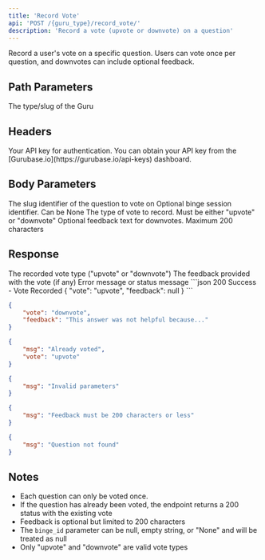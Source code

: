 ```yaml
---
title: 'Record Vote'
api: 'POST /{guru_type}/record_vote/'
description: 'Record a vote (upvote or downvote) on a question'
---
```


Record a user's vote on a specific question. Users can vote once per question, and downvotes can include optional feedback.

## Path Parameters

<ParamField path="guru_type" type="string" required>
  The type/slug of the Guru
</ParamField>

## Headers

<ParamField header="x-api-key" type="string" required>
  Your API key for authentication. You can obtain your API key from the [Gurubase.io](https://gurubase.io/api-keys) dashboard.
</ParamField>

## Body Parameters

<ParamField body="content_slug" type="string" required>
  The slug identifier of the question to vote on
</ParamField>

<ParamField body="binge_id" type="string">
  Optional binge session identifier. Can be None
</ParamField>

<ParamField body="vote_type" type="string" required>
  The type of vote to record. Must be either "upvote" or "downvote"
</ParamField>

<ParamField body="feedback" type="string">
  Optional feedback text for downvotes. Maximum 200 characters
</ParamField>

## Response

<ResponseField name="vote" type="string">
  The recorded vote type ("upvote" or "downvote")
</ResponseField>

<ResponseField name="feedback" type="string">
  The feedback provided with the vote (if any)
</ResponseField>

<ResponseField name="msg" type="string">
  Error message or status message
</ResponseField>

<ResponseExample>
```json 200 Success - Vote Recorded
{
    "vote": "upvote",
    "feedback": null
}
```

```json 200 Success - Downvote with Feedback
{
    "vote": "downvote",
    "feedback": "This answer was not helpful because..."
}
```

```json 200 Already Voted
{
    "msg": "Already voted",
    "vote": "upvote"
}
```

```json 400 Invalid Parameters
{
    "msg": "Invalid parameters"
}
```

```json 400 Feedback Too Long
{
    "msg": "Feedback must be 200 characters or less"
}
```

```json 404 Question Not Found
{
    "msg": "Question not found"
}
```
</ResponseExample>

## Notes

- Each question can only be voted once.
- If the question has already been voted, the endpoint returns a 200 status with the existing vote
- Feedback is optional but limited to 200 characters
- The `binge_id` parameter can be null, empty string, or "None" and will be treated as null
- Only "upvote" and "downvote" are valid vote types
